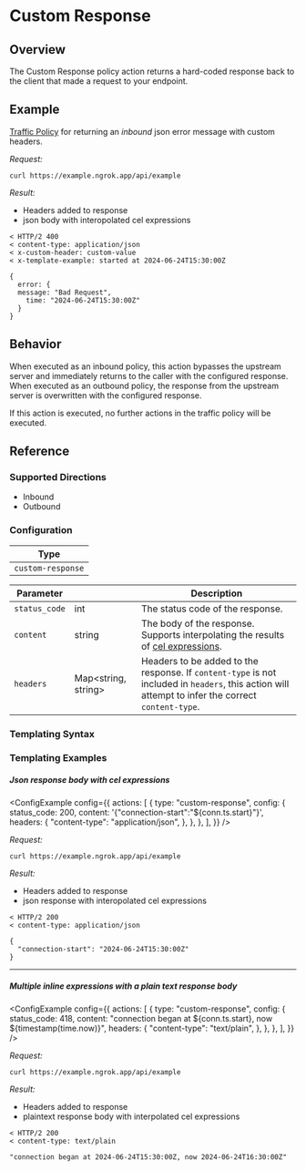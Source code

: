 
# Custom Response

## Overview

The Custom Response policy action returns a hard-coded response back to the client that made a request to your endpoint.

## Example

[Traffic Policy](/docs/http/traffic-policy/index.mdx) for returning an _inbound_ json error message with custom headers.

<ExampleHTTP />

_Request:_

```shell
curl https://example.ngrok.app/api/example
```

_Result:_

- Headers added to response
- json body with interopolated cel expressions

```shell
< HTTP/2 400
< content-type: application/json
< x-custom-header: custom-value
< x-template-example: started at 2024-06-24T15:30:00Z

{
  error: {
  message: "Bad Request",
    time: "2024-06-24T15:30:00Z"
  }
}
```

## Behavior

When executed as an inbound policy, this action bypasses the upstream server and immediately returns to the caller with
the configured response. When executed as an outbound policy, the response from the upstream server is overwritten with the
configured response.

If this action is executed, no further actions in the traffic policy will be executed.

## Reference

### Supported Directions

- Inbound
- Outbound

### Configuration

| Type              |
| ----------------- |
| `custom-response` |

| Parameter     | &nbsp;                    | Description                                                                                                                                        |
| ------------- | ------------------------- | -------------------------------------------------------------------------------------------------------------------------------------------------- |
| `status_code` | int                       | The status code of the response.                                                                                                                   |
| `content`     | string                    | The body of the response. Supports interpolating the results of [cel expressions](#templating-syntax).                                             |
| `headers`     | Map&lt;string, string&gt; | Headers to be added to the response. If `content-type` is not included in `headers`, this action will attempt to infer the correct `content-type`. |

### Templating Syntax

<CelTemplateSyntaxExplanation />

### Templating Examples

##### Json response body with cel expressions

<ConfigExample
	config={{
		actions: [
			{
				type: "custom-response",
				config: {
					status_code: 200,
					content: '{"connection-start":"${conn.ts.start}"}',
					headers: {
						"content-type": "application/json",
					},
				},
			},
		],
	}}
/>

_Request:_

```shell
curl https://example.ngrok.app/api/example
```

_Result:_

- Headers added to response
- json response with interopolated cel expressions

```shell
< HTTP/2 200
< content-type: application/json

{
  "connection-start": "2024-06-24T15:30:00Z"
}
```

<hr />

##### Multiple inline expressions with a plain text response body

<ConfigExample
	config={{
		actions: [
			{
				type: "custom-response",
				config: {
					status_code: 418,
					content:
						"connection began at ${conn.ts.start}, now ${timestamp(time.now)}",
					headers: {
						"content-type": "text/plain",
					},
				},
			},
		],
	}}
/>

_Request:_

```shell
curl https://example.ngrok.app/api/example
```

_Result:_

- Headers added to response
- plaintext response body with interpolated cel expressions

```shell
< HTTP/2 200
< content-type: text/plain

"connection began at 2024-06-24T15:30:00Z, now 2024-06-24T16:30:00Z"
```
